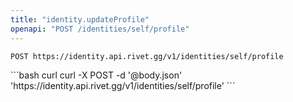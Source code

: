 ```yaml
---
title: "identity.updateProfile"
openapi: "POST /identities/self/profile"
---
```


```
POST https://identity.api.rivet.gg/v1/identities/self/profile
```


<RequestExample>
```bash curl
curl -X POST -d '@body.json' 'https://identity.api.rivet.gg/v1/identities/self/profile'
```
</RequestExample>
